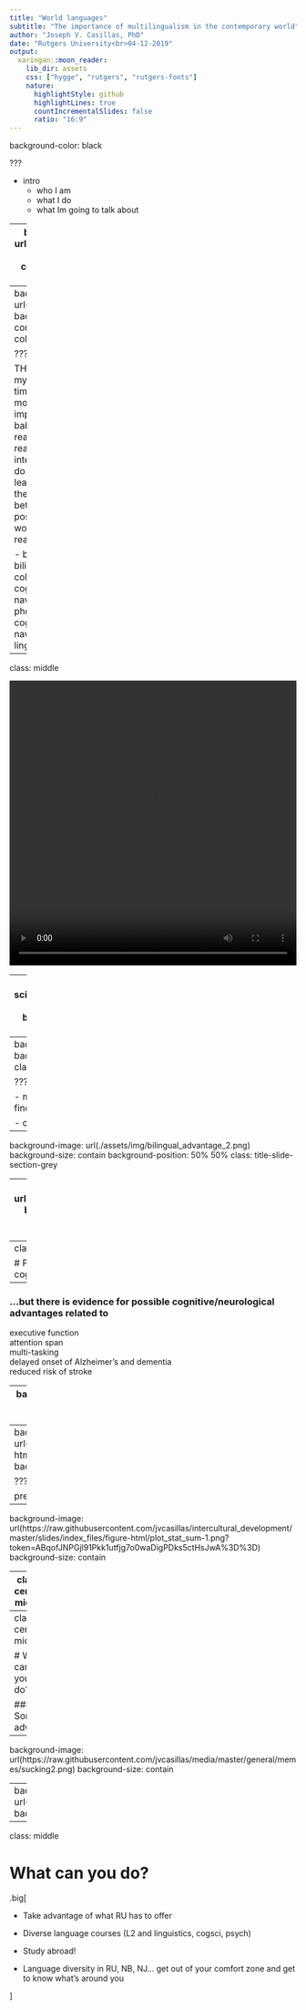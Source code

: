 ```yaml
---
title: "World languages"
subtitle: "The importance of multilingualism in the contemporary world"
author: "Joseph V. Casillas, PhD"
date: "Rutgers University<br>04-12-2019"
output:
  xaringan::moon_reader:
    lib_dir: assets
    css: ["hygge", "rutgers", "rutgers-fonts"]
    nature:
      highlightStyle: github
      highlightLines: true
      countIncrementalSlides: false
      ratio: "16:9"
---
```


background-color: black

???

- intro
  - who I am
  - what I do
  - what Im going to talk about

---
background-image: url(./assets/img/ali.png)
background-size: contain
background-color: black

---
background-image: url(./assets/img/ali2.png)
background-size: contain
background-color: black

???

THis is a photograph of my daughter Alicia
At the time she was about 8 months old
This is an important time in a babies life for many reasons
But one of the reasons that is most interesting to me has to do with language
We've learned that babies have the ability to distinguish between all of the 
possible sounds of the worlds languages
This is really quite impressive

- babies and bilingualism
  - kuhl and colleagues summary
  - cognitive flexibility to navigate multiple phonetic systems
  - cognitive flexibility to navigate complex linguistic situations

---
class: middle

<video width="100%" height="500" controls>
    <source src="./assets/mov/ali_r.mov" type="video/mp4">
</video>

---
background-image: url(https://cdn.the-scientist.com/assets/articleNo/36663/iImg/15248/d305ec2a-9f5a-4894-8cd3-a7c43bb0756b-brain-640.jpg)
background-size: 950px
background-position: 100% 50%
class: bottom

# The obvious(?) benefits of bilingualism

---
background-image: url(./assets/img/bilingual_advantage_1.png)
background-size: contain
background-position: 50% 50%
class: title-slide-section-grey

???

- mention cognitive benefits, Alzheimer etc.
- mention these findings are often cited but not w/o controversy

- cognitive benefits
  - children
  - adults

---
background-image: url(./assets/img/bilingual_advantage_2.png)
background-size: contain
background-position: 50% 50%
class: title-slide-section-grey

---
background-image: url(./assets/img/bilingual_advantage_3.png)
background-size: contain
background-position: 50% 50%
class: title-slide-section-grey

---
class: center, middle

# Popular media may slightly exaggerate the cognitive benefits of bilingualism...

--

### ...but there is evidence for possible cognitive/neurological advantages related to 
executive function  
attention span  
multi-tasking  
delayed onset of Alzheimer's and dementia  
reduced risk of stroke

---
background-image: url(https://cdn.the-scientist.com/assets/articleNo/36663/iImg/15248/d305ec2a-9f5a-4894-8cd3-a7c43bb0756b-brain-640.jpg)
background-size: 950px
background-position: 100% 50%
class: bottom

# The not-so-obvious benefits of bilingualism

???

- its not all cognitive
  - intercultural learning
  - access/jobs

---
background-image: url(https://raw.githubusercontent.com/jvcasillas/intercultural_development/master/slides/index_files/figure-html/plot_scatter-1.png?token=ABqofGT3t39sR2nKuZprYE8pVwHi1924ks5ctHqSwA%3D%3D)
background-size: contain

???

pre: access, fbi, career, angry
post: perspective, cultural, connecting, conversation

---
background-image: url(https://raw.githubusercontent.com/jvcasillas/intercultural_development/master/slides/index_files/figure-html/plot_stat_sum-1.png?token=ABqofJNPGjl91Pkk1utfjg7o0waDigPDks5ctHsJwA%3D%3D)
background-size: contain

---
class: center, middle

# It's not all cognitive

???

It might make you more open minded, understanding towards other cultures
It gives you access to new perspectives on the world, life, other people



---
class: center, middle

# What can you do? 

### Some advice

---
background-image: url(https://raw.githubusercontent.com/jvcasillas/media/master/general/memes/sucking2.png)
background-size: contain

---
background-image: url(https://raw.githubusercontent.com/jvcasillas/media/master/general/gifs/throw_into_pool.gif)
background-size: contain

---
class: middle

# What can you do? 

.big[

- Take advantage of what RU has to offer

- Diverse language courses (L2 and linguistics, cogsci, psych)

- Study abroad!

- Language diversity in RU, NB, NJ... get out of your comfort zone and 
get to know what's around you

]

